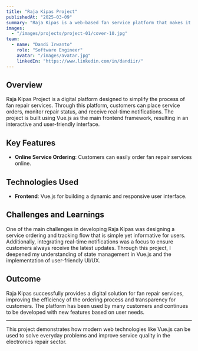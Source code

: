 ```yaml
---
title: "Raja Kipas Project"
publishedAt: "2025-03-09"
summary: "Raja Kipas is a web-based fan service platform that makes it easy for customers to order, track, and manage fan repair services online. Built using the Vue.js stack for a modern and responsive user experience."
images:
  - "/images/projects/project-01/cover-10.jpg"
team:
  - name: "Dandi Irwanto"
    role: "Software Engineer"
    avatar: "/images/avatar.jpg"
    linkedIn: "https://www.linkedin.com/in/dandiir/"
---
```


## Overview

Raja Kipas Project is a digital platform designed to simplify the process of fan repair services. Through this platform, customers can place service orders, monitor repair status, and receive real-time notifications. The project is built using Vue.js as the main frontend framework, resulting in an interactive and user-friendly interface.

## Key Features

- **Online Service Ordering**: Customers can easily order fan repair services online.

## Technologies Used

- **Frontend**: Vue.js for building a dynamic and responsive user interface.

## Challenges and Learnings

One of the main challenges in developing Raja Kipas was designing a service ordering and tracking flow that is simple yet informative for users. Additionally, integrating real-time notifications was a focus to ensure customers always receive the latest updates. Through this project, I deepened my understanding of state management in Vue.js and the implementation of user-friendly UI/UX.

## Outcome

Raja Kipas successfully provides a digital solution for fan repair services, improving the efficiency of the ordering process and transparency for customers. The platform has been used by many customers and continues to be developed with new features based on user needs.

---

This project demonstrates how modern web technologies like Vue.js can be used to solve everyday problems and improve service quality in the electronics repair sector.